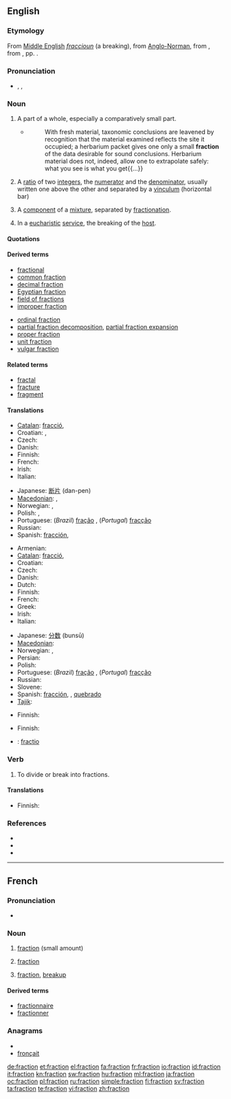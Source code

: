 ==English==

===Etymology===
From [[Middle English]] ''[[fraccioun]]'' (a breaking), from [[Anglo-Norman]], from {{etyl|la}} {{term|fractio||a breaking, a breaking into pieces, in ML. a fragment, portion}}, from {{term|frangere||to break}}, pp. {{term|fractus}}.

===Pronunciation===
* {{enPR|frăkʹshən}}, {{IPA|/ˈfræk.ʃən/}}, {{SAMPA|/"fr{kS@n/}}
*: {{rhymes|ækʃən}}

===Noun===
{{en-noun}}

# A part of a whole, especially a comparatively small part.
#* {{RQ:Schuster Hepaticae V|vii}}
#*: With fresh material, taxonomic conclusions are leavened by recognition that the material examined reflects the site it occupied; a herbarium packet gives one only a small '''fraction''' of the data desirable for sound conclusions.  Herbarium material does not, indeed, allow one to extrapolate safely: what you see is what you get{{...}}
# {{arithmetic}} A [[ratio]] of two [[integer]]s, the [[numerator]] and the [[denominator]], usually written one above the other and separated by a [[vinculum]] (horizontal bar) <!--[[rational number]] (a rational number can always be expressed as a fraction, but that does not make it same thing)-->
# {{chemistry}} A [[component]] of a [[mixture]], separated by [[fractionation]].
# In a [[eucharistic]] [[service]], the breaking of the [[host#Noun_3|host]].

====Quotations====
{{seeCites}}

====Derived terms====
{{top2}}
* [[fractional]]
* [[common fraction]]
* [[decimal fraction]]
* [[Egyptian fraction]]
* [[field of fractions]]
* [[improper fraction]]
{{mid2}}
* [[ordinal fraction]]
* [[partial fraction decomposition]], [[partial fraction expansion]]
* [[proper fraction]]
* [[unit fraction]]
* [[vulgar fraction]]
{{bottom}}

====Related terms====
* [[fractal]]
* [[fracture]]
* [[fragment]]

====Translations====
{{trans-top|part of a whole}}
* [[Catalan]]: [[fracció]], {{f}}
* Croatian: {{t+|hr|dio|m|alt=dȉo}}, {{t|hr|odsječak|m|alt=òdsječak}}
* Czech: {{t-|cs|zlomek|m}}
* Danish: {{t|da|brøkdel|c}}
* Finnish: {{t-|fi|murto-osa}}
* French: {{t+|fr|fraction|f}}
* Irish: {{t|ga|codán|m|xs=Irish}}
* Italian: {{t-|it|frazione|f}}
{{trans-mid}}
* Japanese: [[断片]] (dan-pen)
* [[Macedonian]]: {{t|mk|дел|m|tr=del}},  {{t|mk|делче|n|tr=délče}}
* Norwegian: {{t-|no|andel|m}}, {{t|no|fraksjon|m}}
* Polish: {{t+|pl|ułamek|m}}, {{t+|pl|cząstka|f}}
* Portuguese: (''Brazil'') [[fração]] {{f}}, (''Portugal'') [[fracção]] {{f}}
* Russian: {{t+|ru|часть|f}}
* Spanish: [[fracción]], {{f}}
{{trans-bottom}}

{{trans-top|arithmetic: ratio of integers}}
* Armenian: {{t-|hy|կոտորակ|tr=kotorak}}
* [[Catalan]]: [[fracció]], {{f}}
* Croatian: {{t-|hr|razlomak|m|alt=rázlomak}}
* Czech: {{t-|cs|zlomek|m}}
* Danish: {{t-|da|brøk|c}}
* Dutch: {{t+|nl|breuk|c}}
* Finnish: {{t+|fi|murtoluku}}
* French: {{t+|fr|fraction|f}}
* Greek: {{t+|el|κλάσμα|n|tr=klásma}}
* Irish: {{t|ga|codán|m|xs=Irish}}
* Italian: {{t-|it|frazione|f}}
{{trans-mid}}
* Japanese: [[分数]] (bunsū)
* [[Macedonian]]: {{t|mk|дропка|f|tr=drópka}}
* Norwegian: {{t+|no|brøk|m}}, {{t|no|fraksjon|m}}
* Persian: {{t|fa|کسر|xs=Persian}}
* Polish: {{t+|pl|ułamek|m}}
* Portuguese: (''Brazil'') [[fração]] {{f}}, (''Portugal'') [[fracção]] {{f}}
* Russian: {{t+|ru|дробь|f}}
* Slovene: {{t+|sl|ulomek|m}}
* Spanish: [[fracción]], {{f}}, [[quebrado]] {{m}}
* [[Tajik]]: {{t|tg|каср|sc=Cyrl|xs=Tajik}}
{{trans-bottom}}

{{trans-top|chemistry: component separated by fractionation}}
* Finnish: {{t-|fi|jae}}
{{trans-mid}}
{{trans-bottom}}

{{trans-top|eucharistic service: breaking of the host}}
* Finnish: {{t|fi|murtaminen}}
{{trans-mid}}
{{trans-bottom}}

{{checktrans-top}}
* {{ttbc|Latin}}: [[fractio]]
{{trans-bottom}}

===Verb===
{{en-verb}}

# To divide or break into fractions.

====Translations====
{{trans-top|to divide intio fractions}}
* Finnish: {{t-|fi|fraktioida}}
{{trans-mid}}
{{trans-bottom}}

===References===
* {{R:Dictionary.com|fraction}}
* {{R:American Heritage 2000|fraction}}
* {{R:WordNet 2003|fraction}}
----
==French==

===Pronunciation===
* {{audio|Fr-fraction.ogg|Audio}}

===Noun===
{{fr-noun|f}}

# [[fraction]] (small amount)
# {{math|lang=fr}} [[fraction]]
# [[fraction]], [[breakup]]

====Derived terms====
*[[fractionnaire]]
*[[fractionner]]

===Anagrams===
* {{alphagram|acfinort}}
* [[fronçait#French|fronçait]]

[[de:fraction]]
[[et:fraction]]
[[el:fraction]]
[[fa:fraction]]
[[fr:fraction]]
[[io:fraction]]
[[id:fraction]]
[[it:fraction]]
[[kn:fraction]]
[[sw:fraction]]
[[hu:fraction]]
[[ml:fraction]]
[[ja:fraction]]
[[oc:fraction]]
[[pl:fraction]]
[[ru:fraction]]
[[simple:fraction]]
[[fi:fraction]]
[[sv:fraction]]
[[ta:fraction]]
[[te:fraction]]
[[vi:fraction]]
[[zh:fraction]]